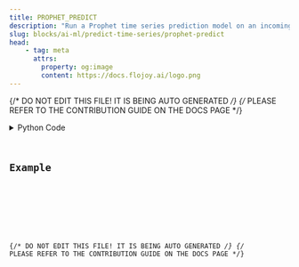 ```yaml
---
title: PROPHET_PREDICT
description: "Run a Prophet time series prediction model on an incoming dataframe."
slug: blocks/ai-ml/predict-time-series/prophet-predict
head:
    - tag: meta
      attrs:
        property: og:image
        content: https://docs.flojoy.ai/logo.png
---
```


{/* DO NOT EDIT THIS FILE! IT IS BEING AUTO GENERATED */}
{/* PLEASE REFER TO THE CONTRIBUTION GUIDE ON THE DOCS PAGE */}


<DownloadStudioBanner />
<PythonDocsDisplay docstring={block_data["docstring"]} />
<details>
<summary>Python Code</summary>



<Code code={pythonCode} lang="py" wrap theme="dracula" />

[Find this Flojoy Block on GitHub](https://github.com/flojoy-ai/blocks/blob/main/blocks/AI_ML/PREDICT_TIME_SERIES/PROPHET_PREDICT/PROPHET_PREDICT.py)

</details>

## Example


<GetHelpWidget />


<AppDisplay app={app} blockName="PROPHET_PREDICT" client:visible />


<Example />

{/* DO NOT EDIT THIS FILE! IT IS BEING AUTO GENERATED */}
{/* PLEASE REFER TO THE CONTRIBUTION GUIDE ON THE DOCS PAGE */}
